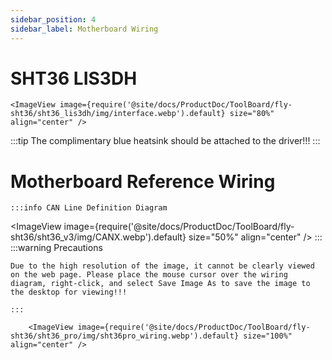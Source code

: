 ```yaml
---
sidebar_position: 4
sidebar_label: Motherboard Wiring
---
```




# SHT36 LIS3DH


    <ImageView image={require('@site/docs/ProductDoc/ToolBoard/fly-sht36/sht36_lis3dh/img/interface.webp').default} size="80%" align="center" />


:::tip
The complimentary blue heatsink should be attached to the driver!!!
:::



# Motherboard Reference Wiring
    :::info CAN Line Definition Diagram
<ImageView image={require('@site/docs/ProductDoc/ToolBoard/fly-sht36/sht36_v3/img/CANX.webp').default} size="50%" align="center" />
    :::
    :::warning Precautions

    Due to the high resolution of the image, it cannot be clearly viewed on the web page. Please place the mouse cursor over the wiring diagram, right-click, and select Save Image As to save the image to the desktop for viewing!!!

    :::

        <ImageView image={require('@site/docs/ProductDoc/ToolBoard/fly-sht36/sht36_pro/img/sht36pro_wiring.webp').default} size="100%" align="center" />